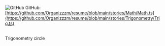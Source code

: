 
<Meta of={TrigStories} />

<Title>Trigonometry</Title>

![GitHub](github.svg 'GitHub') GitHub:
[https://github.com/Organizzzm/resume/blob/main/stories/Math/Math.ts](https://github.com/Organizzzm/resume/blob/main/stories/Trigonometry/Trig.ts)

<br />
<Subtitle>Trigonometry circle</Subtitle>
<Canvas of={TrigStories.TrigCircle} />
